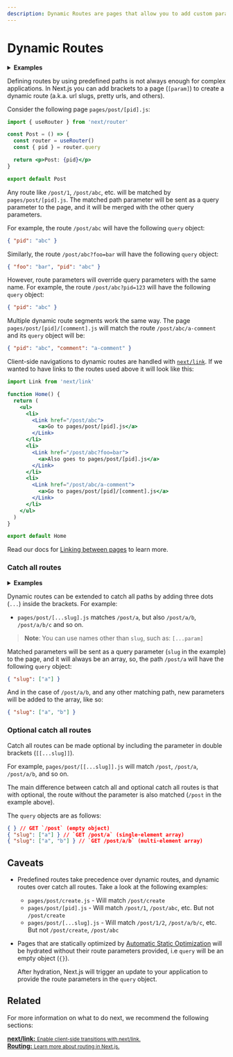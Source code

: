 ```yaml
---
description: Dynamic Routes are pages that allow you to add custom params to your URLs. Start creating Dynamic Routes and learn more here.
---
```


# Dynamic Routes

<details>
  <summary><b>Examples</b></summary>
  <ul>
    <li><a href="https://github.com/vercel/next.js/tree/canary/examples/dynamic-routing">Dynamic Routing</a></li>
  </ul>
</details>

Defining routes by using predefined paths is not always enough for complex applications. In Next.js you can add brackets to a page (`[param]`) to create a dynamic route (a.k.a. url slugs, pretty urls, and others).

Consider the following page `pages/post/[pid].js`:

```jsx
import { useRouter } from 'next/router'

const Post = () => {
  const router = useRouter()
  const { pid } = router.query

  return <p>Post: {pid}</p>
}

export default Post
```

Any route like `/post/1`, `/post/abc`, etc. will be matched by `pages/post/[pid].js`. The matched path parameter will be sent as a query parameter to the page, and it will be merged with the other query parameters.

For example, the route `/post/abc` will have the following `query` object:

```json
{ "pid": "abc" }
```

Similarly, the route `/post/abc?foo=bar` will have the following `query` object:

```json
{ "foo": "bar", "pid": "abc" }
```

However, route parameters will override query parameters with the same name. For example, the route `/post/abc?pid=123` will have the following `query` object:

```json
{ "pid": "abc" }
```

Multiple dynamic route segments work the same way. The page `pages/post/[pid]/[comment].js` will match the route `/post/abc/a-comment` and its `query` object will be:

```json
{ "pid": "abc", "comment": "a-comment" }
```

Client-side navigations to dynamic routes are handled with [`next/link`](/docs/api-reference/next/link.md). If we wanted to have links to the routes used above it will look like this:

```jsx
import Link from 'next/link'

function Home() {
  return (
    <ul>
      <li>
        <Link href="/post/abc">
          <a>Go to pages/post/[pid].js</a>
        </Link>
      </li>
      <li>
        <Link href="/post/abc?foo=bar">
          <a>Also goes to pages/post/[pid].js</a>
        </Link>
      </li>
      <li>
        <Link href="/post/abc/a-comment">
          <a>Go to pages/post/[pid]/[comment].js</a>
        </Link>
      </li>
    </ul>
  )
}

export default Home
```

Read our docs for [Linking between pages](/docs/routing/introduction.md#linking-between-pages) to learn more.

### Catch all routes

<details>
  <summary><b>Examples</b></summary>
  <ul>
    <li><a href="https://github.com/vercel/next.js/tree/canary/examples/catch-all-routes">Catch All Routes</a></li>
  </ul>
</details>

Dynamic routes can be extended to catch all paths by adding three dots (`...`) inside the brackets. For example:

- `pages/post/[...slug].js` matches `/post/a`, but also `/post/a/b`, `/post/a/b/c` and so on.

> **Note**: You can use names other than `slug`, such as: `[...param]`

Matched parameters will be sent as a query parameter (`slug` in the example) to the page, and it will always be an array, so, the path `/post/a` will have the following `query` object:

```json
{ "slug": ["a"] }
```

And in the case of `/post/a/b`, and any other matching path, new parameters will be added to the array, like so:

```json
{ "slug": ["a", "b"] }
```

### Optional catch all routes

Catch all routes can be made optional by including the parameter in double brackets (`[[...slug]]`).

For example, `pages/post/[[...slug]].js` will match `/post`, `/post/a`, `/post/a/b`, and so on.

The main difference between catch all and optional catch all routes is that with optional, the route without the parameter is also matched (`/post` in the example above).

The `query` objects are as follows:

```json
{ } // GET `/post` (empty object)
{ "slug": ["a"] } // `GET /post/a` (single-element array)
{ "slug": ["a", "b"] } // `GET /post/a/b` (multi-element array)
```

## Caveats

- Predefined routes take precedence over dynamic routes, and dynamic routes over catch all routes. Take a look at the following examples:
  - `pages/post/create.js` - Will match `/post/create`
  - `pages/post/[pid].js` - Will match `/post/1`, `/post/abc`, etc. But not `/post/create`
  - `pages/post/[...slug].js` - Will match `/post/1/2`, `/post/a/b/c`, etc. But not `/post/create`, `/post/abc`
- Pages that are statically optimized by [Automatic Static Optimization](/docs/advanced-features/automatic-static-optimization.md) will be hydrated without their route parameters provided, i.e `query` will be an empty object (`{}`).

  After hydration, Next.js will trigger an update to your application to provide the route parameters in the `query` object.

## Related

For more information on what to do next, we recommend the following sections:

<div className="card">
  <a href="/docs/api-reference/next/link.md">
    <b>next/link:</b>
    <small>Enable client-side transitions with next/link.</small>
  </a>
</div>

<div className="card">
  <a href="/docs/routing/introduction.md">
    <b>Routing:</b>
    <small>Learn more about routing in Next.js.</small>
  </a>
</div>

